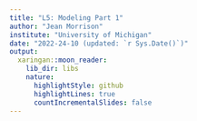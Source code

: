 ```yaml
---
title: "L5: Modeling Part 1"
author: "Jean Morrison"
institute: "University of Michigan"
date: "2022-24-10 (updated: `r Sys.Date()`)"
output:
  xaringan::moon_reader:
    lib_dir: libs
    nature:
      highlightStyle: github
      highlightLines: true
      countIncrementalSlides: false
---
```


$\newcommand{\ci}{\perp\!\!\!\perp}$
